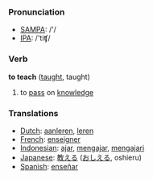=== Pronunciation ===
*[[w:SAMPA|SAMPA]]: /'/
*[[w:IPA|IPA]]: /'tiʧ/

=== Verb ===

'''to teach''' ([[taught]], taught)

# to [[pass]] on [[knowledge]]

=== Translations ===
*[[Dutch]]: [[aanleren]], [[leren]]
*[[French]]: [[enseigner]]
*[[Indonesian]]: [[ajar]], [[ajar|mengajar]], [[ajar|mengajari]]
*[[Japanese]]: [[教える]] ([[おしえる]], oshieru)
*[[Spanish]]: [[enseñar]]